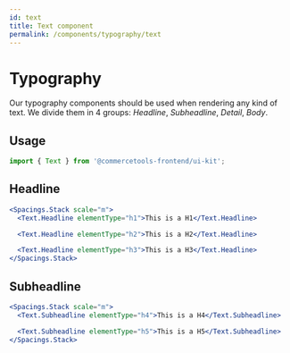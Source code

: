 ```yaml
---
id: text
title: Text component
permalink: /components/typography/text
---
```



# Typography

Our typography components should be used when rendering any kind of text. We divide them in 4 groups: _Headline_, _Subheadline_, _Detail_, _Body_.

## Usage

```jsx
import { Text } from '@commercetools-frontend/ui-kit';
```

## Headline

```.jsx
<Spacings.Stack scale="m">
  <Text.Headline elementType="h1">This is a H1</Text.Headline>

  <Text.Headline elementType="h2">This is a H2</Text.Headline>

  <Text.Headline elementType="h3">This is a H3</Text.Headline>
</Spacings.Stack>
```

## Subheadline

```.jsx
<Spacings.Stack scale="m">
  <Text.Subheadline elementType="h4">This is a H4</Text.Subheadline>

  <Text.Subheadline elementType="h5">This is a H5</Text.Subheadline>
</Spacings.Stack>
```
